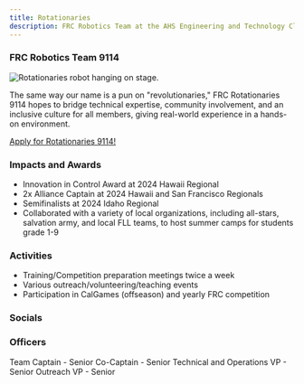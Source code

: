 ```yaml
---
title: Rotationaries
description: FRC Robotics Team at the AHS Engineering and Technology Club
---
```


### FRC Robotics Team 9114

![Rotationaries robot hanging on stage.](../../../assets/heros/rotationaries.png)


<Card title="Mission" icon="rocket"> 
    The same way our name is a pun on "revolutionaries," FRC Rotationaries 9114 hopes to bridge technical expertise, community involvement, and an inclusive culture for all members, giving real-world experience in a hands-on environment.
</Card>


<div class="pt-4 md:pt-10">
  <a href="https://linktr.ee/frc9114" class="not-content rounded-xl bg-accent-600 dark:bg-accent-200 w-full h-14 md:h-16 flex items-center justify-between px-5 no-underline hover:no-underline">
    <p class="text-white md:text-lg dark:text-black -translate-y-[1px]">Apply for Rotationaries 9114!</p>
    <Icon name="right-arrow" class="text-white dark:text-black text-3xl md:text-4xl"/>
  </a>
</div>

### Impacts and Awards

- Innovation in Control Award at 2024 Hawaii Regional
- 2x Alliance Captain at 2024 Hawaii and San Francisco Regionals
- Semifinalists at 2024 Idaho Regional
- Collaborated with a variety of local organizations, including all-stars, salvation army, and local FLL teams, to host summer camps for students grade 1-9

### Activities 

- Training/Competition preparation meetings twice a week
- Various outreach/volunteering/teaching events
- Participation in CalGames (offseason) and yearly FRC competition 

### Socials

<CardGrid>
    <LinkCard
        title="Website"
        href="https://www.9114rotationaries.org/"
    />
    <LinkCard
        title="Instagram"
        href="https://www.instagram.com/frc9114"
    />
    <LinkCard
        title="Youtube"
        href="https://www.youtube.com/channel/UCKSqr2S6XXDHSYTVUTHkuCw/about"
    />
</CardGrid>

### Officers

<CardGrid>
    <Card title="Benjamin Qiao">
        Team Captain - Senior
    </Card>
    <Card title="Jessie Wang">
        Co-Captain - Senior
    </Card>
    <Card title="Lillian Yao">
        Technical and Operations VP - Senior
    </Card>
    <Card title="Andy Cai">
        Outreach VP - Senior
    </Card>
</CardGrid>